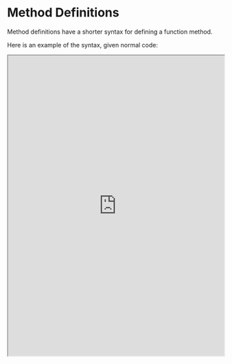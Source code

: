 

# Method Definitions

Method definitions have a shorter syntax for defining a function method.

Here is an example of the syntax, given normal code:

<iframe
    src="https://hlab.app/s/docs/methoddef2_hbook"
    width="100%"
    height="700px"/>


:::tip

Simply create methods by doing this: 
- write the name of the method follow by parameters if any, then a curly bracket which wraps the method's body!

:::


Overall, there's not much more to method definitions and we've learned the standard way.

The more flexibility the better!

